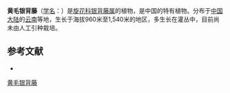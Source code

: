 {{Speciesbox
| name = 黄毛银背藤
| status = 
| status_system = 
| image =
| genus = Argyreia
| species = velutina
| authority = C. Y. Wu
}}

'''黄毛银背藤'''（[[学名|学名]]：{{lang|la|''Argyreia velutina''}}）是[[旋花科|旋花科]][[银背藤属|银背藤属]]的植物，是中国的特有植物。分布于[[中国大陆|中国大陆]]的[[云南|云南]]等地，生长于海拔960米至1,540米的地区，多生长在灌丛中，目前尚未由人工引种栽培。

== 参考文献 ==
<div class="references-small">
* {{cite web| url =http://www.bioinfo.cn/db05/KmzwSpecies.php?action=view&id=5611| title =黄毛银背藤| work =《中国高等植物数据库全库》| publisher =中国科学院微生物研究所| author =昆明植物研究所| accessdate =2009-02-25| deadurl =yes| archiveurl =https://web.archive.org/web/20160305093720/http://www.bioinfo.cn/db05/KmzwSpecies.php?action=view&id=5611| archivedate =2016-03-05}}
</div>
{{Taxonbar|from=Q11177774}}

[[Category:银背藤属|黄毛银背藤]]


{{植物小作品}}